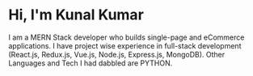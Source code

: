 # Hi, I'm Kunal Kumar

I am a MERN Stack developer who builds single-page and eCommerce applications. I have project wise experience in full-stack development (React.js, Redux.js, Vue.js, Node.js, Express.js, MongoDB). Other Languages and Tech I had dabbled are PYTHON.
